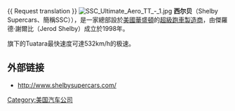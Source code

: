 {{ Request translation }}
[[File:SSC_Ultimate_Aero_TT_-_1.jpg|thumb]]
'''西尔贝'''（Shelby Supercars、簡稱SSC）），是一家總部設於[[美國|美國]][[華盛頓|華盛頓]]的[[超級跑車|超級跑車]][[製造商|製造商]]，由傑羅德·謝爾比（Jerod Shelby）成立於1998年。

旗下的Tuatara最快速度可達532km/h的极速。

==外部链接==
* http://www.shelbysupercars.com/ {{Wayback|url=http://www.shelbysupercars.com/ |date=20120210030430 }}

[[Category:美国汽车公司|Category:美国汽车公司]]